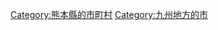 {{Commonscat|Yatsushiro, Kumamoto}}
{{Catmore}}

{{DEFAULTSORT:Yatsushiro-shi}}
[[Category:熊本縣的市町村|Category:熊本縣的市町村]]
[[Category:九州地方的市|Category:九州地方的市]]